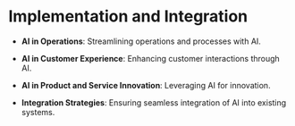 # Implementation and Integration

-   **AI in Operations**: Streamlining operations and processes with AI.

-   **AI in Customer Experience**: Enhancing customer interactions through AI.

-   **AI in Product and Service Innovation**: Leveraging AI for innovation.

-   **Integration Strategies**: Ensuring seamless integration of AI into existing systems.
